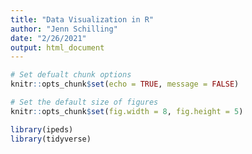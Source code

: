 ```yaml
---
title: "Data Visualization in R"
author: "Jenn Schilling"
date: "2/26/2021"
output: html_document
---
```


```r

# Set defualt chunk options
knitr::opts_chunk$set(echo = TRUE, message = FALSE) 

# Set the default size of figures
knitr::opts_chunk$set(fig.width = 8, fig.height = 5)  

library(ipeds)
library(tidyverse)

```

